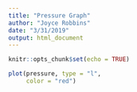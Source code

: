 ```yaml
---
title: "Pressure Graph"
author: "Joyce Robbins"
date: "3/31/2019"
output: html_document
---
```


```r
knitr::opts_chunk$set(echo = TRUE)
```


```r
plot(pressure, type = "l", 
     color = "red")
```

